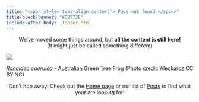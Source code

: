 ```yaml
---
title: "<span style='text-align:center;'> Page not found </span>"
title-block-banner: "#B8573E"
include-after-body: _footer.html
---
```


:::{style="text-align:center;"}

We've moved some things around, but **all the content is still here!** <br>(It might just be called something different) 

:::

::: {layout="[-1,1,-1]" style="margin-left: auto; margin-right: auto;"}

![](images/species/green-tree-frog.jpg){.rounded}

:::

::: figure-caption
*Ranoidea caerulea* - Australian Green Tree Frog (Photo credit: Aleckarcz CC BY NC)
:::



:::{style="text-align:center;"}

Don't hop away! Check out the [Home page](https://labs.ala.org.au/) or our list of [Posts](https://labs.ala.org.au/posts/) to find what your are looking for!

:::
